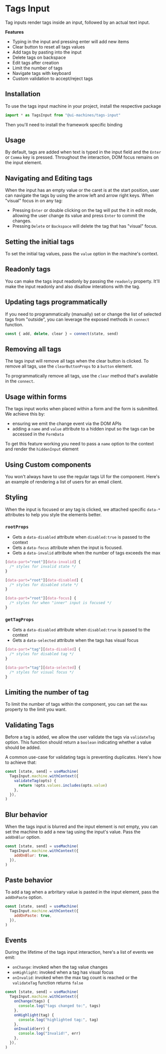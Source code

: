 # Tags Input

Tag inputs render tags inside an input, followed by an actual text input.

**Features**

- Typing in the input and pressing enter will add new items
- Clear button to reset all tags values
- Add tags by pasting into the input
- Delete tags on backspace
- Edit tags after creation
- Limit the number of tags
- Navigate tags with keyboard
- Custom validation to accept/reject tags

## Installation

To use the tags input machine in your project, install the respective package

<InstallSnippet package="@ui-machines/tags-input" />

```jsx
import * as TagsInput from "@ui-machines/tags-input"
```

Then you'll need to install the framework specific binding

<CodeSnippet id="tags-input/installation.mdx" />

## Usage

By default, tags are added when text is typed in the input field and the `Enter`
or `Comma` key is pressed. Throughout the interaction, DOM focus remains on the
input element.

<CodeSnippet id="tags-input/usage.mdx" />

## Navigating and Editing tags

When the input has an empty value or the caret is at the start position, user
can navigate the tags by using the arrow left and arrow right keys. When
"visual" focus in on any tag:

- Pressing `Enter` or double clicking on the tag will put the it in edit mode,
  allowing the user change its value and press `Enter` to commit the changes.
- Pressing `Delete` or `Backspace` will delete the tag that has "visual" focus.

## Setting the initial tags

To set the initial tag values, pass the `value` option in the machine's context.

<CodeSnippet id="tags-input/setting-initial-tags.mdx" />

## Readonly tags

You can make the tags input readonly by passing the `readonly` property. It'll
make the input readonly and also disallow interations with the tag.

<CodeSnippet id="tags-input/readonly.mdx" />

## Updating tags programmatically

If you need to programmatically (manually) set or change the list of selected
tags from "outside", you can leverage the exposed methods in `connect` function.

```js
const { add, delete, clear } = connect(state, send)
```

<CodeSnippet id="tags-input/programmatic-update.mdx" />

## Removing all tags

The tags input will remove all tags when the clear button is clicked. To remove
all tags, use the `clearButtonProps` to a `button` element.

<CodeSnippet id="tags-input/remove-all-tags.mdx" />

To programmatically remove all tags, use the `clear` method that's available in
the `connect`.

## Usage within forms

The tags input works when placed within a form and the form is submitted. We
achieve this by:

- ensuring we emit the change event via the DOM APIs
- adding a `name` and `value` attribute to a hidden input so the tags can be
  accessed in the `FormData`

To get this feature working you need to pass a `name` option to the context and
render the `hiddenInput` element

<CodeSnippet id="tags-input/form-usage.mdx" />

## Using Custom components

You won't always have to use the regular tags UI for the component. Here's an
example of rendering a list of users for an email client.

<CodeSnippet id="tags-input/custom-component.mdx" />

## Styling

When the input is focused or any tag is clicked, we attached specific `data-*`
attributes to help you style the elements better.

### `rootProps`

- Gets a `data-disabled` attribute when `disabled:true` is passed to the context
- Gets a `data-focus` attribute when the input is focused.
- Gets a `data-invalid` attribute when the number of tags exceeds the max

```css
[data-part="root"][data-invalid] {
  /* styles for invalid state */
}

[data-part="root"][data-disabled] {
  /* styles for disabled state */
}

[data-part="root"][data-focus] {
  /* styles for when "inner" input is focused */
}
```

### `getTagProps`

- Gets a `data-disabled` attribute when `disabled:true` is passed to the context
- Gets a `data-selected` attribute when the tags has visual focus

```css
[data-part="tag"][data-disabled] {
  /* styles for disabled tag */
}

[data-part="tag"][data-selected] {
  /* styles for visual focus */
}
```

## Limiting the number of tag

To limit the number of tags within the component, you can set the `max` property
to the limit you want.

<CodeSnippet id="tags-input/limit-tags.mdx" />

## Validating Tags

Before a tag is added, we allow the user validate the tags via `validateTag`
option. This function should return a `boolean` indicating whether a value
should be added.

A common use-case for validating tags is preventing duplicates. Here's how to
achieve that:

```jsx
const [state, send] = useMachine(
  TagsInput.machine.withContext({
    validateTag(opts) {
      return !opts.values.includes(opts.value)
    },
  }),
)
```

## Blur behavior

When the tags input is blurred and the input element is not empty, you can set
the machine to add a new tag using the input's value. Pass the `addOnBlur`
option.

```jsx
const [state, send] = useMachine(
  TagsInput.machine.withContext({
    addOnBlur: true,
  }),
)
```

## Paste behavior

To add a tag when a arbritary value is pasted in the input element, pass the
`addOnPaste` option.

```jsx
const [state, send] = useMachine(
  TagsInput.machine.withContext({
    addOnPaste: true,
  }),
)
```

## Events

During the lifetime of the tags input interaction, here's a list of events we
emit:

- `onChange`: invoked when the tag value changes
- `onHighlight`: invoked when a tag has visual focus
- `onInvalid`: invoked when the max tag count is reached or the `validateTag`
  function returns `false`

```jsx
const [state, send] = useMachine(
  TagsInput.machine.withContext({
    onChange(tags) {
      console.log("tags changed to:", tags)
    },
    onHighlight(tag) {
      console.log("highlighted tag:", tag)
    },
    onInvalid(err) {
      console.log("Invalid!", err)
    },
  }),
)
```
